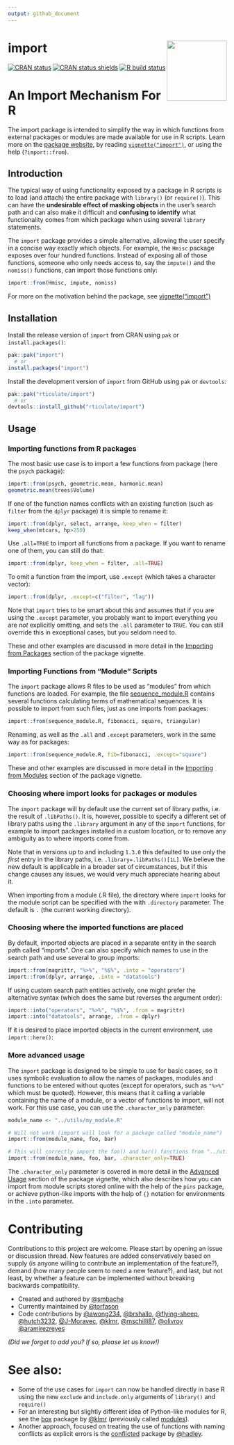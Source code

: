 ```yaml
---
output: github_document
---
```


# import <a href="https://rticulate.github.io/import"><img src="man/figures/logo.png" align="right" height="138" /></a>

<!-- badges: start -->
[![CRAN status](https://www.r-pkg.org/badges/version/import)](https://CRAN.R-project.org/package=import)
[![CRAN status shields](https://img.shields.io/badge/Git-`r desc::desc_get_version() `-success)](https://github.com/rticulate/import)
[![R build status](https://github.com/rticulate/import/workflows/R-CMD-check/badge.svg)](https://github.com/rticulate/import/actions)
<!-- badges: end -->

# An Import Mechanism For R

The import package is intended to simplify the way in which functions from
external packages or modules are made available for use in R scripts. Learn more
on the [package website](https://rticulate.github.io/import/), by reading
[`vignette("import")`](https://rticulate.github.io/import/articles/import.html), or
using the help (`?import::from`).

## Introduction

The typical way of using functionality exposed by a package in R scripts is to
load (and attach) the entire package with `library()` (or `require()`). This can
have the **undesirable effect of masking objects** in the user's search path and
can also make it difficult and **confusing to identify** what functionality
comes from which package when using several `library` statements.

The `import` package provides a simple alternative, allowing the user specify in
a concise way exactly which objects. For example, the `Hmisc` package exposes
over four hundred functions. Instead of exposing all of those functions, someone
who only needs access to, say the `impute()` and the `nomiss()` functions, can
import those functions only:

```R
import::from(Hmisc, impute, nomiss)
```

For more on the motivation behind the package, see 
[vignette("import")](https://rticulate.github.io/import/articles/import.html)


## Installation

Install the release version of `import` from CRAN using `pak` or
`install.packages()`:

```R
pak::pak("import")
  # or
install.packages("import")
```

Install the development version of `import` from GitHub using `pak` or
`devtools`:

```R
pak::pak("rticulate/import")
  # or
devtools::install_github("rticulate/import")
```

## Usage

### Importing functions from R packages

The most basic use case is to import a few functions from package (here the
`psych` package):

```R
import::from(psych, geometric.mean, harmonic.mean)
geometric.mean(trees$Volume)
```

If one of the function names conflicts with an existing function (such as
`filter` from the `dplyr` package) it is simple to rename it:

```R
import::from(dplyr, select, arrange, keep_when = filter)
keep_when(mtcars, hp>250)
```

Use `.all=TRUE` to import all functions from a package. If you want to rename
one of them, you can still do that:

```R
import::from(dplyr, keep_when = filter, .all=TRUE)
```

To omit a function from the import, use `.except` (which takes a character
vector):

```R
import::from(dplyr, .except=c("filter", "lag"))
```

Note that `import` tries to be smart about this and assumes that if you are
using the `.except` parameter, you probably want to import everything you are
_not_ explicitly omitting, and sets the `.all` parameter to `TRUE`. You can
still override this in exceptional cases, but you seldom need to.

These and other examples are discussed in more detail in the 
[Importing from Packages](https://rticulate.github.io/import/articles/import.html#importing-from-packages)
section of the package vignette.

### Importing Functions from "Module" Scripts

The `import` package allows R files to be used as "modules" from which functions
are loaded. For example, the file
[sequence_module.R](https://raw.githubusercontent.com/rticulate/import/master/man/examples/sequence_module.R) 
contains several functions calculating terms of mathematical sequences. It is
possible to import from such files, just as one imports from packages:

```R
import::from(sequence_module.R, fibonacci, square, triangular)
```

Renaming, as well as the `.all` and `.except` parameters, work in the same way
as for packages:

```R
import::from(sequence_module.R, fib=fibonacci, .except="square")
```

These and other examples are discussed in more detail in the 
[Importing from Modules](https://rticulate.github.io/import/articles/import.html#importing-functions-from-module-scripts) 
section of the package vignette.

### Choosing where import looks for packages or modules

The `import` package will by default use the current set of library paths, i.e.
the result of `.libPaths()`. It is, however, possible to specify a different set
of library paths using the `.library` argument in any of the `import` functions,
for example to import packages installed in a custom location, or to remove any
ambiguity as to where imports come from.

Note that in versions up to and including `1.3.0` this defaulted to use only the
*first* entry in the library paths, i.e. `.library=.libPaths()[1L]`. We believe
the new default is applicable in a broader set of circumstances, but if this
change causes any issues, we would very much appreciate hearing about it.

When importing from a module (.R file), the directory where `import` looks for
the module script can be specified with the with `.directory` parameter. The
default is `.` (the current working directory).

### Choosing where the imported functions are placed

By default, imported objects are placed in a separate entity in the search path
called "imports". One can also specify which names to use in the search path and
use several to group imports:

```R
import::from(magrittr, "%>%", "%$%", .into = "operators") 
import::from(dplyr, arrange, .into = "datatools")
```

If using custom search path entities actively, one might prefer the alternative
syntax (which does the same but reverses the argument order):

```R
import::into("operators", "%>%", "%$%", .from = magrittr)
import::into("datatools", arrange, .from = dplyr)
```

If it is desired to place imported objects in the current environment, use
`import::here()`:

### More advanced usage

The `import` package is designed to be simple to use for basic cases, so it uses
symbolic evaluation to allow the names of packages, modules and functions to be
entered without quotes (except for operators, such as `"%>%"` which must be
quoted). However, this means that it calling a variable containing the name of a
module, or a vector of functions to import, will not work. For this use case,
you can use the `.character_only` parameter:

```R
module_name <- "../utils/my_module.R"

# Will not work (import will look for a package called "module_name")
import::from(module_name, foo, bar)

# This will correctly import the foo() and bar() functions from "../utils/my_module.R"
import::from(module_name, foo, bar, .character_only=TRUE)
```

The `.character_only` parameter is covered in more detail in the 
[Advanced Usage](https://rticulate.github.io/import/articles/import.html#advanced-usage) 
section of the package vignette, which also describes how you can import from
module scripts stored online with the help of the `pins` package, or achieve
python-like imports with the help of `{}` notation for environments in the
`.into` parameter.

# Contributing

Contributions to this project are welcome. Please start by opening an issue or
discussion thread. New features are added conservatively based on supply (is
anyone willing to contribute an implementation of the feature?), demand (how
many people seem to need a new feature?), and last, but not least, by whether a
feature can be implemented without breaking backwards compatibility.

- Created and authored by [@smbache](https://github.com/smbache)
- Currently maintained by [@torfason](https://github.com/torfason)
- Code contributions by 
  [@awong234](https://github.com/awong234), 
  [@brshallo](https://github.com/brshallo), 
  [@flying-sheep](https://github.com/flying-sheep), 
  [@hutch3232](https://github.com/hutch3232),
  [@J-Moravec](https://github.com/J-Moravec), 
  [@klmr](https://github.com/klmr),
  [@mschilli87](https://github.com/mschilli87),
  [@olivroy](https://github.com/olivroy)
  [@aramirezreyes](https://github.com/aramirezreyes)
  
*(Did we forget to add you? If so, please let us know!)*

# See also:

- Some of the use cases for `import` can now be handled directly in base R using
  the new `exclude` and `include.only` arguments of `library()` and `require()`
- For an interesting but slightly different idea of Python-like modules for R, 
  see the [box](https://klmr.me/box/) package by
  [@klmr](https://github.com/klmr) (previously called
  [modules](https://github.com/klmr/modules)).
- Another approach, focused on treating the use of functions with naming 
  conflicts as explicit errors is the
  [conflicted](https://github.com/r-lib/conflicted) package by
  [@hadley](https://github.com/hadley).
